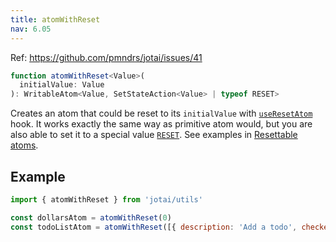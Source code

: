 ```yaml
---
title: atomWithReset
nav: 6.05
---
```


Ref: https://github.com/pmndrs/jotai/issues/41

```ts
function atomWithReset<Value>(
  initialValue: Value
): WritableAtom<Value, SetStateAction<Value> | typeof RESET>
```

Creates an atom that could be reset to its `initialValue` with
[`useResetAtom`](../api/utils.mdx#use-reset-atom) hook. It works exactly the same
way as primitive atom would, but you are also able to set it to a special value
[`RESET`](../api/utils.mdx#reset). See examples in [Resettable atoms](../guides/resettable.mdx).

## Example

```js
import { atomWithReset } from 'jotai/utils'

const dollarsAtom = atomWithReset(0)
const todoListAtom = atomWithReset([{ description: 'Add a todo', checked: false }])
```
